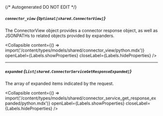 {/* Autogenerated DO NOT EDIT  */}

##### `connector_view` *{`Optional[shared.ConnectorView]`}*
The ConnectorView object provides a connector response object, as well as JSONPATHs to related objects provided by expanders.

<Collapsible content={() => import('/content/types/models/shared/connector_view/python.mdx')} openLabel={Labels.showProperties} closeLabel={Labels.hideProperties} />


---
##### `expanded` *{`List[shared.ConnectorServiceGetResponseExpanded]`}*
The array of expanded items indicated by the request.

<Collapsible content={() => import('/content/types/models/shared/connector_service_get_response_expanded/python.mdx')} openLabel={Labels.showProperties} closeLabel={Labels.hideProperties} />



